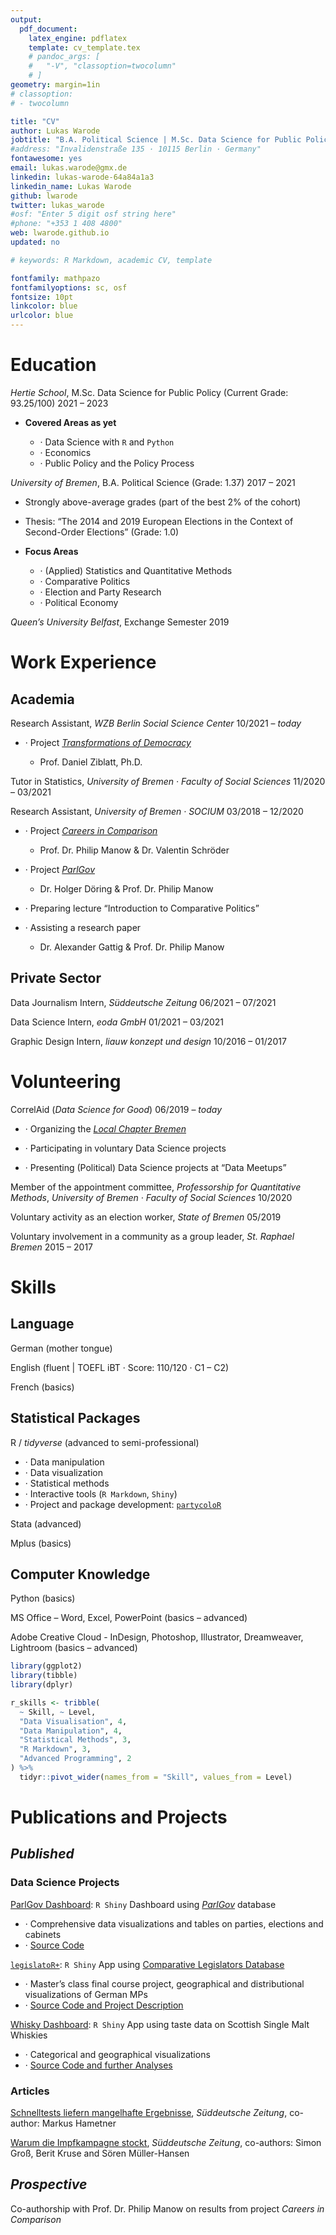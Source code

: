 ```yaml
---
output: 
  pdf_document:
    latex_engine: pdflatex
    template: cv_template.tex
    # pandoc_args: [
    #   "-V", "classoption=twocolumn"
    # ]
geometry: margin=1in
# classoption: 
# - twocolumn

title: "CV"
author: Lukas Warode
jobtitle: "B.A. Political Science | M.Sc. Data Science for Public Policy Candidate"
#address: "Invalidenstraße 135 · 10115 Berlin · Germany"
fontawesome: yes
email: lukas.warode@gmx.de
linkedin: lukas-warode-64a84a1a3
linkedin_name: Lukas Warode
github: lwarode
twitter: lukas_warode
#osf: "Enter 5 digit osf string here"
#phone: "+353 1 408 4800"
web: lwarode.github.io
updated: no

# keywords: R Markdown, academic CV, template

fontfamily: mathpazo
fontfamilyoptions: sc, osf
fontsize: 10pt
linkcolor: blue
urlcolor: blue
---
```


# Education

*Hertie School*, M.Sc. Data Science for Public Policy (Current Grade: 93.25/100) \hfill 2021 -- 2023

- **Covered Areas as yet**

  - · Data Science with `R` and `Python`
  - · Economics
  - · Public Policy and the Policy Process

*University of Bremen*, B.A. Political Science (Grade: 1.37) \hfill 2017 -- 2021

- Strongly above-average grades (part of the best 2% of the cohort)

- Thesis: "The 2014 and 2019 European Elections in the Context of Second-Order
Elections" (Grade: 1.0)

- **Focus Areas**

  - · (Applied) Statistics and Quantitative Methods
  - · Comparative Politics
  - · Election and Party Research
  - · Political Economy

*Queen's University Belfast*, Exchange Semester \hfill 2019

\vspace{15pt}
\hrule
\vspace{5pt}
<!-- \rule{\textwidth}{0.75pt} -->

# Work Experience

## **Academia**

Research Assistant, *WZB Berlin Social Science Center* \hfill 10/2021 -- *today*

- · Project [*Transformations of Democracy*](https://www.wzb.eu/en/research/dynamics-of-political-systems/transformations-of-democracy)

  - Prof. Daniel Ziblatt, Ph.D.

Tutor in Statistics, *University of Bremen · Faculty of Social Sciences* \hfill 11/2020 -- 03/2021

Research Assistant, *University of Bremen · SOCIUM* \hfill 03/2018 -- 12/2020

- · Project [*Careers in Comparison*](https://parliamentarycareersincomparison.org/)

  - Prof. Dr. Philip Manow & Dr. Valentin Schröder

- · Project [*ParlGov*](http://www.parlgov.org/)

  - Dr. Holger Döring & Prof. Dr. Philip Manow
  
- · Preparing lecture "Introduction to Comparative Politics"

- · Assisting a research paper

  - Dr. Alexander Gattig & Prof. Dr. Philip Manow

## **Private Sector**

Data Journalism Intern, *Süddeutsche Zeitung* \hfill 06/2021 -- 07/2021

Data Science Intern, *eoda GmbH* \hfill 01/2021 -- 03/2021

Graphic Design Intern, *liauw konzept und design* \hfill 10/2016 -- 01/2017

\vspace{15pt}
\hrule
\vspace{5pt}
<!-- \rule{\textwidth}{0.75pt} -->

# Volunteering

CorrelAid (*Data Science for Good*) \hfill 06/2019 -- *today*

- · Organizing the [*Local Chapter Bremen*](https://correlaid.org/correlaid-x/bremen/)

- · Participating in voluntary Data Science projects

- · Presenting (Political) Data Science projects at "Data Meetups"

Member of the appointment committee, *Professorship for Quantitative Methods*, 
\break 
*University of Bremen · Faculty of Social Sciences* \hfill 10/2020

Voluntary activity as an election worker, *State of Bremen* \hfill 05/2019

Voluntary involvement in a community as a group leader, *St. Raphael Bremen* \hfill 2015 -- 2017

\vspace{15pt}
\hrule
\vspace{5pt}
<!-- \rule{\textwidth}{0.75pt} -->

# Skills

## **Language**

German (mother tongue)

English (fluent | TOEFL iBT · Score: 110/120 · C1 -- C2)

French (basics)

## **Statistical Packages**

R / *tidyverse* (advanced to semi-professional)

- · Data manipulation
- · Data visualization
- · Statistical methods
- · Interactive tools (`R Markdown`, `Shiny`)
- · Project and package development: [`partycoloR`](https://github.com/lwarode/partycoloR)

Stata (advanced)

Mplus (basics)

## **Computer Knowledge**

Python (basics)

MS Office -- Word, Excel, PowerPoint (basics -- advanced)

Adobe Creative Cloud - InDesign, Photoshop, Illustrator, Dreamweaver, Lightroom (basics -- advanced)

```r
library(ggplot2)
library(tibble)
library(dplyr)

r_skills <- tribble(
  ~ Skill, ~ Level,
  "Data Visualisation", 4,
  "Data Manipulation", 4,
  "Statistical Methods", 3,
  "R Markdown", 3,
  "Advanced Programming", 2
) %>%
  tidyr::pivot_wider(names_from = "Skill", values_from = Level)
```

\vspace{15pt}
\hrule
\vspace{5pt}

# Publications and Projects

## *Published*

### **Data Science Projects**

[ParlGov Dashboard](https://lukas-warode.shinyapps.io/ParlGov_Dashboard/): `R Shiny` Dashboard using [*ParlGov*](http://www.parlgov.org/) database

- · Comprehensive data visualizations and tables on parties, elections and cabinets
- · [Source Code](https://github.com/lwarode/ParlGov_Dashboard)

[`legislatoR+`](https://687qak-gamesluxx.shinyapps.io/legislatoRplus/): `R Shiny` App using [Comparative Legislators Database](https://www.cambridge.org/core/journals/british-journal-of-political-science/article/comparative-legislators-database/D28BB58A8B2C08C8593DB741F42C18B2)

- · Master's class final course project, geographical and distributional visualizations of German MPs
- · [Source Code and Project Description](https://github.com/benediktstroebl/legislatoRplus)

[Whisky Dashboard](https://lukas-warode.shinyapps.io/whisky_dashboard/): `R Shiny` App using taste data on Scottish Single Malt Whiskies

- · Categorical and geographical visualizations
- · [Source Code and further Analyses](https://github.com/lwarode/whisky_data)

### **Articles**

[Schnelltests liefern mangelhafte Ergebnisse](https://projekte.sueddeutsche.de/artikel/politik/schnelltests-mangelhaft-e425074/?reduced=true), *Süddeutsche Zeitung*, co-author: Markus Hametner

[Warum die Impfkampagne stockt](https://www.sueddeutsche.de/wissen/impfkampagne-impftempo-astra-zeneca-biontech-corona-1.5345276?reduced=true), *Süddeutsche Zeitung*, co-authors: Simon Groß, Berit Kruse and Sören Müller-Hansen

## *Prospective*

Co-authorship with Prof. Dr. Philip Manow on results from project *Careers in Comparison*


